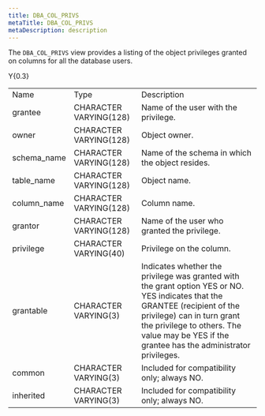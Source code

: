 ```yaml
---
title: DBA_COL_PRIVS
metaTitle: DBA_COL_PRIVS
metaDescription: description
---
```


The `DBA_COL_PRIVS` view provides a listing of the object privileges
granted on columns for all the database users.

<div class="tabularcolumns">

Y{0.3}

</div>

|              |                        |                                                                                                                                                                                                                                                           |
| ------------ | ---------------------- | --------------------------------------------------------------------------------------------------------------------------------------------------------------------------------------------------------------------------------------------------------- |
| Name         | Type                   | Description                                                                                                                                                                                                                                               |
| grantee      | CHARACTER VARYING(128) | Name of the user with the privilege.                                                                                                                                                                                                                      |
| owner        | CHARACTER VARYING(128) | Object owner.                                                                                                                                                                                                                                             |
| schema_name | CHARACTER VARYING(128) | Name of the schema in which the object resides.                                                                                                                                                                                                           |
| table_name  | CHARACTER VARYING(128) | Object name.                                                                                                                                                                                                                                              |
| column_name | CHARACTER VARYING(128) | Column name.                                                                                                                                                                                                                                              |
| grantor      | CHARACTER VARYING(128) | Name of the user who granted the privilege.                                                                                                                                                                                                               |
| privilege    | CHARACTER VARYING(40)  | Privilege on the column.                                                                                                                                                                                                                                  |
| grantable    | CHARACTER VARYING(3)   | Indicates whether the privilege was granted with the grant option YES or NO. YES indicates that the GRANTEE (recipient of the privilege) can in turn grant the privilege to others. The value may be YES if the grantee has the administrator privileges. |
| common       | CHARACTER VARYING(3)   | Included for compatibility only; always NO.                                                                                                                                                                                                               |
| inherited    | CHARACTER VARYING(3)   | Included for compatibility only; always NO.                                                                                                                                                                                                               |
